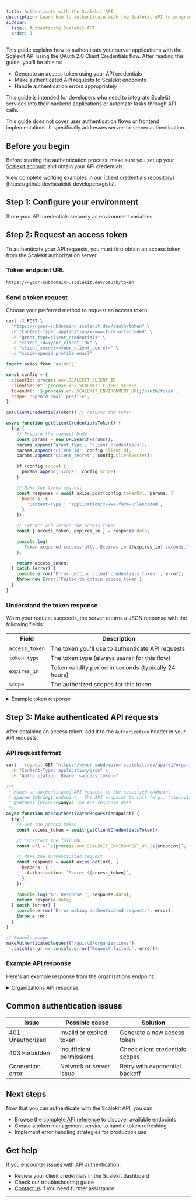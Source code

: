 ```yaml
---
title: Authenticate with the Scalekit API
description: Learn how to authenticate with the Scalekit API to programmatically access your account resources
sidebar:
  label: Authenticate Scalekit API
  order: 1
---
```



This guide explains how to authenticate your server applications with the Scalekit API using the OAuth 2.0 Client Credentials flow. After reading this guide, you'll be able to:

- Generate an access token using your API credentials
- Make authenticated API requests to Scalekit endpoints
- Handle authentication errors appropriately

This guide is intended for developers who need to integrate Scalekit services into their backend applications or automate tasks through API calls.

<Aside type="note">
  This guide does not cover user authentication flows or frontend implementations. It specifically addresses server-to-server authentication.
</Aside>

## Before you begin

Before starting the authentication process, make sure you set up your [Scalekit account](/guides/extended/setup-scalekit) and obtain your API credentials.

<Aside type="tip">
  View complete working examples in our [client credentials repository](https://github.dev/scalekit-developers/gists).
</Aside>

## Step 1: Configure your environment

Store your API credentials securely as environment variables:

<Env />

## Step 2: Request an access token

To authenticate your API requests, you must first obtain an access token from the Scalekit authorization server.

### Token endpoint URL

```txt "/oauth/token" title="Token Endpoint" showLineNumbers=false
https://<your-subdomain>.scalekit.dev/oauth/token
```

### Send a token request

Choose your preferred method to request an access token:

<Tabs>
<TabItem value="curl" label="cURL">

```bash
curl -X POST \
  "https://<your-subdomain>.scalekit.dev/oauth/token" \
  -H "Content-Type: application/x-www-form-urlencoded" \
  -d "grant_type=client_credentials" \
  -d "client_id=<your_client_id>" \
  -d "client_secret=<your_client_secret>" \
  -d "scope=openid profile email"
```
</TabItem>

<TabItem value="node" label="Node.js">

```js collapse={1-14, 38-43} title="Axios"
import axios from 'axios';

const config = {
  clientId: process.env.SCALEKIT_CLIENT_ID,
  clientSecret: process.env.SCALEKIT_CLIENT_SECRET,
  tokenUrl: `${process.env.SCALEKIT_ENVIRONMENT_URL}/oauth/token`,
  scope: 'openid email profile',
};

getClientCredentialsToken() // returns the token

async function getClientCredentialsToken() {
  try {
    // Prepare the request body
    const params = new URLSearchParams();
    params.append('grant_type', 'client_credentials');
    params.append('client_id', config.clientId);
    params.append('client_secret', config.clientSecret);

    if (config.scope) {
      params.append('scope', config.scope);
    }

    // Make the token request
    const response = await axios.post(config.tokenUrl, params, {
      headers: {
        'Content-Type': 'application/x-www-form-urlencoded',
      },
    });

    // Extract and return the access token
    const { access_token, expires_in } = response.data;

    console.log(
      `Token acquired successfully. Expires in ${expires_in} seconds.`
    );

    return access_token;
  } catch (error) {
    console.error('Error getting client credentials token:', error);
    throw new Error('Failed to obtain access token');
  }
}
```

</TabItem>
</Tabs>

### Understand the token response

When your request succeeds, the server returns a JSON response with the following fields:

| Field | Description |
|-------|-------------|
| `access_token` | The token you'll use to authenticate API requests |
| `token_type` | The token type (always `Bearer` for this flow) |
| `expires_in` | Token validity period in seconds (typically 24 hours) |
| `scope` | The authorized scopes for this token |

<details>
<summary>Example token response</summary>

```json
{
  "access_token":"eyJhbGciOiJSUzI1NiIsImtpZCI6InNua181ODMyNzQ4MDk4OTEyMjU2NiIsInR5cCI6IkpXVCJ9.eyJpc3MiOiJodHRwczovL3NjYWxla2l0LXo0NGlyb3FhYWFkYS1kZXYuc2NhbGVraXQuY2xvdWQiLCJzdWIiOiJza2NfNTgzMjc0ODIwNjI4NjQzOTAiLCJhdWQiOlsic2tjXzU4MzI3NDgyMDYyODY0MzkwIl0sImV4cCI6MTc0Mjk3NDk4MCwiaWF0IjoxNzQyODg4NTgwLCJuYmYiOjE3NDI4ODg1ODAsImNsaWVudF9pZCI6InNrY181ODMyNzQ4MjA2Mjg2NDM5MCIsImp0aSI6InRrbl82NTEzMTQ2OTI0NDIwMzM4NSJ9.jd-VxfabygdTKicLTFI9dcNeRy1V_oIUxeWlpxqvtwO4qUvcHqT-NLltr1CS8qvhDgAZFxtCS16s-pxyqyt36piW8g1l5yNtUW36EHmRwLJ-gNBWyTAPSo95ZI7wfTtS6gKlp-11DjZM9evD3iYgvEYEBCzORQHz6SXcc3R8OVIat_mKZ69Taz6LyIyyvpdfK9Ef4_BZc1BM7cSoFqUyowPIwbOo4fPhx3cfkVtEEHJ2l2UK6MYkbB66L_cLoAB2rSdhG9YgUxmfn3qJP5KxL4-o6N-m-C-uHRAV9HvO2PrJRUYePmnrC1eSpiVbe2kckAMTABnQnkzAbJoHR9sk0A",
  "token_type":"Bearer",
  "expires_in":86399,
  "scope":"openid"
}
```
</details>

## Step 3: Make authenticated API requests

After obtaining an access token, add it to the `Authorization` header in your API requests.

### API request format

<Tabs>
<TabItem value="curl" label="cURL">

```sh
curl --request GET "https://<your-subdomain>.scalekit.dev/api/v1/organizations" \
  -H "Content-Type: application/json" \
  -H "Authorization: Bearer <access_token>"
```
</TabItem>

<TabItem value="node" label="Node.js">

```js collapse={1-14, 20-27} title="Axios"
/**
 * Makes an authenticated API request to the specified endpoint
 * @param {string} endpoint - The API endpoint to call (e.g., '/api/v1/organizations')
 * @returns {Promise<any>} The API response data
 */
async function makeAuthenticatedRequest(endpoint) {
  try {
    // Get the access token
    const access_token = await getClientCredentialsToken();

    // Construct the full URL
    const url = `${process.env.SCALEKIT_ENVIRONMENT_URL}${endpoint}`;

    // Make the authenticated request
    const response = await axios.get(url, {
      headers: {
        Authorization: `Bearer ${access_token}`,
      },
    });

    console.log('API Response:', response.data);
    return response.data;
  } catch (error) {
    console.error('Error making authenticated request:', error);
    throw error;
  }
}

// Example usage
makeAuthenticatedRequest('/api/v1/organizations')
  .catch(error => console.error('Request failed:', error));
```

</TabItem>
</Tabs>

### Example API response

Here's an example response from the organizations endpoint:

<details>
<summary>Organizations API response</summary>

```json
{
  "next_page_token": "",
  "total_size": 3,
  "organizations": [
    {
      "id": "org_64444217115541813",
      "create_time": "2025-03-20T13:55:46.690Z",
      "update_time": "2025-03-21T05:55:03.416772Z",
      "display_name": "Looney Corp",
      "region_code": "US",
      "external_id": "my_unique_id",
      "metadata": {}
    },
    {
      "id": "org_59615193906282635",
      "create_time": "2025-02-15T06:23:44.560Z",
      "update_time": "2025-02-15T06:23:44.879784Z",
      "display_name": "Megasoft",
      "region_code": "US",
      "metadata": {}
    },
    {
      "id": "org_58327482079641606",
      "create_time": "2025-02-06T09:11:28.500Z",
      "update_time": "2025-02-06T09:11:28.503229Z",
      "display_name": "Test Organization",
      "region_code": "US",
      "metadata": {
        "test_organization": "true"
      }
    }
  ],
  "prev_page_token": ""
}
```
</details>

## Common authentication issues

| Issue | Possible cause | Solution |
|-------|---------------|----------|
| 401 Unauthorized | Invalid or expired token | Generate a new access token |
| 403 Forbidden | Insufficient permissions | Check client credentials scopes |
| Connection error | Network or server issue | Retry with exponential backoff |

## Next steps

Now that you can authenticate with the Scalekit API, you can:

- Browse the [complete API reference](/reference) to discover available endpoints
- Create a token management service to handle token refreshing
- Implement error handling strategies for production use

## Get help

If you encounter issues with API authentication:

- Review your client credentials in the Scalekit dashboard
- Check our troubleshooting guide
- [Contact us](/manual/support/contact-us) if you need further assistance

---

[^1]: The Client Credentials flow is an OAuth 2.0 authorization method designed for secure server-to-server communication without user involvement.